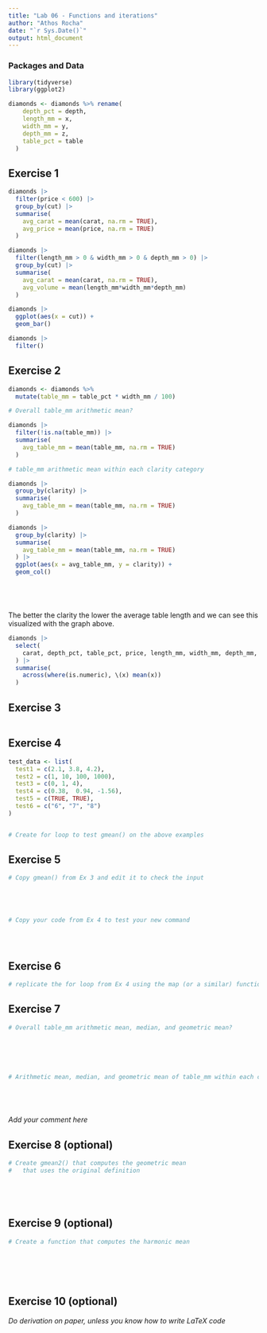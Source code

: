 ```yaml
---
title: "Lab 06 - Functions and iterations"
author: "Athos Rocha"
date: "`r Sys.Date()`"
output: html_document
---
```



### Packages and Data

```r
library(tidyverse) 
library(ggplot2)
```

```r
diamonds <- diamonds %>% rename(
    depth_pct = depth,
    length_mm = x,
    width_mm = y,
    depth_mm = z,
    table_pct = table
  )
```


## Exercise 1

```r

diamonds |> 
  filter(price < 600) |> 
  group_by(cut) |> 
  summarise(
    avg_carat = mean(carat, na.rm = TRUE),
    avg_price = mean(price, na.rm = TRUE)
  )

diamonds |> 
  filter(length_mm > 0 & width_mm > 0 & depth_mm > 0) |> 
  group_by(cut) |> 
  summarise(
    avg_carat = mean(carat, na.rm = TRUE),
    avg_volume = mean(length_mm*width_mm*depth_mm)
  )

diamonds |> 
  ggplot(aes(x = cut)) +
  geom_bar()

diamonds |> 
  filter()


```


## Exercise 2

```r

diamonds <- diamonds %>%
  mutate(table_mm = table_pct * width_mm / 100)

# Overall table_mm arithmetic mean?

diamonds |> 
  filter(!is.na(table_mm)) |> 
  summarise(
    avg_table_mm = mean(table_mm, na.rm = TRUE)
  )

# table_mm arithmetic mean within each clarity category

diamonds |> 
  group_by(clarity) |> 
  summarise(
    avg_table_mm = mean(table_mm, na.rm = TRUE)
  )

diamonds |> 
  group_by(clarity) |> 
  summarise(
    avg_table_mm = mean(table_mm, na.rm = TRUE)
  ) |> 
  ggplot(aes(x = avg_table_mm, y = clarity)) +
  geom_col()






```

The better the clarity the lower the average table length and we can see this visualized with the graph above.

```r

diamonds |> 
  select(
    carat, depth_pct, table_pct, price, length_mm, width_mm, depth_mm, table_mm
  ) |> 
  summarise(
    across(where(is.numeric), \(x) mean(x))
  )
```

## Exercise 3

```r




```

## Exercise 4

```r

test_data <- list(
  test1 = c(2.1, 3.8, 4.2),
  test2 = c(1, 10, 100, 1000),
  test3 = c(0, 1, 4),
  test4 = c(0.38,  0.94, -1.56),
  test5 = c(TRUE, TRUE),
  test6 = c("6", "7", "8")
)


# Create for loop to test gmean() on the above examples


```


## Exercise 5

```r
# Copy gmean() from Ex 3 and edit it to check the input





# Copy your code from Ex 4 to test your new command





```

## Exercise 6

```r
# replicate the for loop from Ex 4 using the map (or a similar) function

```


## Exercise 7

```r
# Overall table_mm arithmetic mean, median, and geometric mean?






# Arithmetic mean, median, and geometric mean of table_mm within each clarity category






```

_Add your comment here_


## Exercise 8 (optional)

```r
# Create gmean2() that computes the geometric mean 
#   that uses the original definition






```


## Exercise 9 (optional)

```r
# Create a function that computes the harmonic mean







```

## Exercise 10 (optional)

_Do derivation on paper, unless you know how to write LaTeX code_
